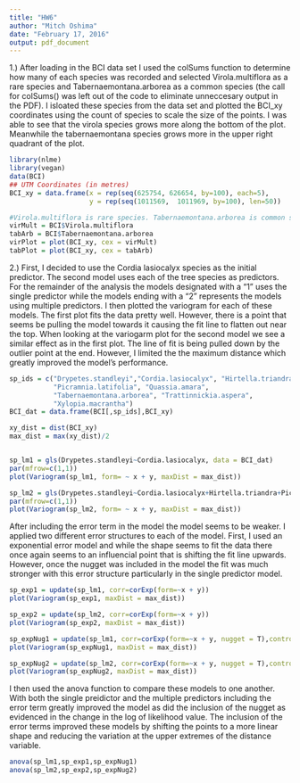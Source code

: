 ```yaml
---
title: "HW6"
author: "Mitch Oshima"
date: "February 17, 2016"
output: pdf_document
---
```


1.) 
  After loading in the BCI data set I used the colSums function to determine how many of each species was recorded and selected Virola.multiflora as a rare species and Tabernaemontana.arborea as a common species (the call for colSums() was left out of the code to eliminate unneccesary output in the PDF). I isloated these species from the data set and plotted the BCI_xy coordinates using the count of species to scale the size of the points. I was able to see that the virola species grows more along the bottom of the plot. Meanwhile the tabernaemontana species grows more in the upper right quadrant of the plot. 
```r
library(nlme)
library(vegan)
data(BCI)
## UTM Coordinates (in metres)
BCI_xy = data.frame(x = rep(seq(625754, 626654, by=100), each=5), 
                    y = rep(seq(1011569,  1011969, by=100), len=50))

#Virola.multiflora is rare species. Tabernaemontana.arborea is common species.
virMult = BCI$Virola.multiflora
tabArb = BCI$Tabernaemontana.arborea
virPlot = plot(BCI_xy, cex = virMult)
tabPlot = plot(BCI_xy, cex = tabArb)
```

2.)
  First, I decided to use the Cordia lasiocalyx species as the initial predictor. The second model uses each of the tree species as predictors. For the remainder of the analysis the models designated with a "1" uses the single predictor while the models ending with a "2" represents the models using multiple predictors. I then plotted the variogram for each of these models.
    The first plot fits the data pretty well. However, there is a point that seems be pulling the model towards it causing the fit line to flatten out near the top. When looking at the variogarm plot for the second model we see a similar effect as in the first plot. The line of fit is being pulled down by the outlier point at the end. However, I limited the the maximum distance which greatly improved the model's performance. 
```r
sp_ids = c("Drypetes.standleyi","Cordia.lasiocalyx", "Hirtella.triandra",
           "Picramnia.latifolia", "Quassia.amara",
           "Tabernaemontana.arborea", "Trattinnickia.aspera", 
           "Xylopia.macrantha")
BCI_dat = data.frame(BCI[,sp_ids],BCI_xy)

xy_dist = dist(BCI_xy)
max_dist = max(xy_dist)/2


sp_lm1 = gls(Drypetes.standleyi~Cordia.lasiocalyx, data = BCI_dat)
par(mfrow=c(1,1))
plot(Variogram(sp_lm1, form= ~ x + y, maxDist = max_dist))

sp_lm2 = gls(Drypetes.standleyi~Cordia.lasiocalyx+Hirtella.triandra+Picramnia.latifolia+Quassia.amara+Tabernaemontana.arborea+Trattinnickia.aspera+Xylopia.macrantha, data = BCI_dat)
par(mfrow=c(1,1))
plot(Variogram(sp_lm2, form= ~ x + y, maxDist = max_dist))
```

  After including the error term in the model the model seems to be weaker. I applied two different error structures to each of the model. First, I used an exponential error model and while the shape seems to fit the data there once again seems to an influencial point that is shifting the fit line upwards. However, once the nugget was included in the model the fit was much stronger with this error structure particularly in the single predictor model. 
    
```r
sp_exp1 = update(sp_lm1, corr=corExp(form=~x + y))
plot(Variogram(sp_exp1, maxDist = max_dist))

sp_exp2 = update(sp_lm2, corr=corExp(form=~x + y))
plot(Variogram(sp_exp2, maxDist = max_dist))

sp_expNug1 = update(sp_lm1, corr=corExp(form=~x + y, nugget = T),control=glsControl(opt='optim',  msVerbose=T))
plot(Variogram(sp_expNug1, maxDist = max_dist))

sp_expNug2 = update(sp_lm2, corr=corExp(form=~x + y, nugget = T),control=glsControl(opt='optim',  msVerbose=T))
plot(Variogram(sp_expNug2, maxDist = max_dist))
```

  I then used the anova function to compare these models to one another. With both the single preidictor and the multiple predictors including the error term greatly improved the model as did the inclusion of the nugget as evidenced in the change in the log of likelihood value. The inclusion of the error terms improved these models by shifting the points to a more linear shape and reducing the variation at the upper extremes of the distance variable.
  
```r
anova(sp_lm1,sp_exp1,sp_expNug1)
anova(sp_lm2,sp_exp2,sp_expNug2)
```